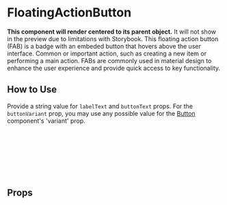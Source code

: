 
# FloatingActionButton

**This component will render centered to its parent object.** It will not show in the preview due to limitations with Storybook.
This floating action button (FAB) is a badge with an embeded button that hovers above the user interface.
Common or important action, such as creating a new item or performing a main action.
FABs are commonly used in material design to enhance the user experience and provide
quick access to key functionality.

<Canvas of={Primary} />

## How to Use

Provide a string value for `labelText` and `buttonText` props.
For the `buttonVariant` prop, you may use any possible value for the [Button](/docs/components-button--docs) component's 'variant' prop.

```html
<div>
  <FloatingActionButton
    labelText="2 mailpieces selected"
    buttonText="Cancel Mail Pieces"
    buttonVariant="danger-secondary"
  />
</div>
```

## Props

<ArgTypes story={PRIMARY_STORY} />
